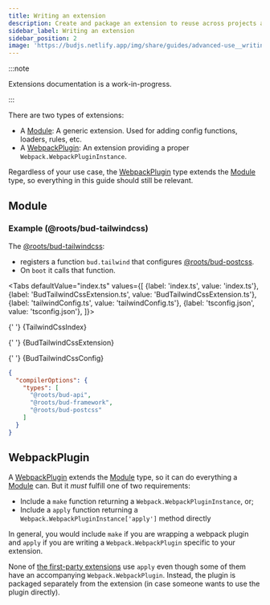 ```yaml
---
title: Writing an extension
description: Create and package an extension to reuse across projects and share with other users
sidebar_label: Writing an extension
sidebar_position: 2
image: 'https://budjs.netlify.app/img/share/guides/advanced-use__writing-an-extension.png'
---
```






:::note

Extensions documentation is a work-in-progress.

:::

There are two types of extensions:

- A [Module](#module): A generic extension. Used for adding config functions, loaders, rules, etc.
- A [WebpackPlugin](#webpackplugin): An extension providing a proper `Webpack.WebpackPluginInstance`.

Regardless of your use case, the [WebpackPlugin](#webpackplugin) type extends the [Module](#module) type, so everything in this guide should still be relevant.

## Module

### Example (@roots/bud-tailwindcss)

The [@roots/bud-tailwindcss](/extensions/bud-tailwindcss):

- registers a function `bud.tailwind` that configures [@roots/bud-postcss](/extensions/bud-postcss).
- On `boot` it calls that function.

<Tabs
  defaultValue="index.ts"
  values={[
    {label: 'index.ts', value: 'index.ts'},
     {label: 'BudTailwindCssExtension.ts', value: 'BudTailwindCssExtension.ts'},
    {label: 'tailwindConfig.ts', value: 'tailwindConfig.ts'},
    {label: 'tsconfig.json', value: 'tsconfig.json'},
  ]}>

{' '}
<TabItem value="index.ts">
  <CodeBlock className="language-ts" title="index.js">
    {TailwindCssIndex}
  </CodeBlock>
</TabItem>

{' '}
<TabItem value="BudTailwindCssExtension.ts">
  <CodeBlock
    className="language-ts"
    title="BudTailwindCssExtension.ts">
    {BudTailwindCssExtension}
  </CodeBlock>
</TabItem>

{' '}
<TabItem value="tailwindConfig.ts">
  <CodeBlock className="language-ts" title="tailwindConfig.ts">
    {BudTailwindCssConfig}
  </CodeBlock>
</TabItem>

  <TabItem value="tsconfig.json">

```json
{
  "compilerOptions": {
    "types": [
      "@roots/bud-api",
      "@roots/bud-framework",
      "@roots/bud-postcss"
    ]
  }
}
```

  </TabItem>
</Tabs>

## WebpackPlugin

A [WebpackPlugin](#webpackplugin) extends the [Module](#module) type, so it can do everything a [Module](#module) can. But it _must_ fulfill one of two requirements:

- Include a `make` function returning a `Webpack.WebpackPluginInstance`, or;
- Include a `apply` function returning a `Webpack.WebpackPluginInstance['apply']` method directly

In general, you would include `make` if you are wrapping a webpack plugin and `apply` if you are writing a `Webpack.WebpackPlugin` specific to your extension.

None of [the first-party extensions](/extensions) use `apply` even though some of them have an accompanying `Webpack.WebpackPlugin`. Instead, the plugin is packaged separately from
the extension (in case someone wants to use the plugin directly).
